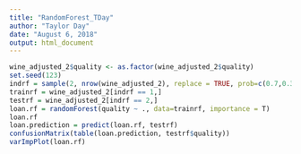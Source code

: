 ---
title: "RandomForest_TDay"
author: "Taylor Day"
date: "August 6, 2018"
output: html_document
---

```{r}
wine_adjusted_2$quality <- as.factor(wine_adjusted_2$quality)
set.seed(123)
indrf = sample(2, nrow(wine_adjusted_2), replace = TRUE, prob=c(0.7,0.3))
trainrf = wine_adjusted_2[indrf == 1,]
testrf = wine_adjusted_2[indrf == 2,]
loan.rf = randomForest(quality ~ ., data=trainrf, importance = T)
loan.rf
loan.prediction = predict(loan.rf, testrf)
confusionMatrix(table(loan.prediction, testrf$quality))
varImpPlot(loan.rf)
```

